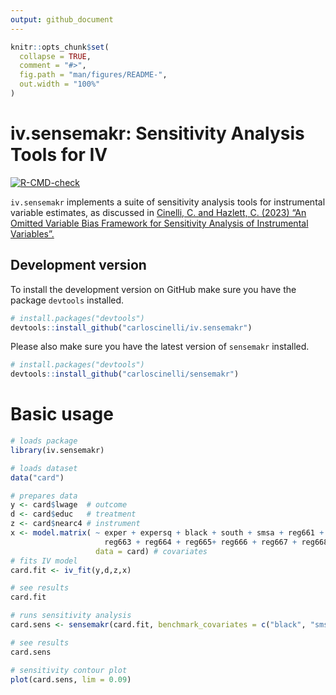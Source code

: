 ```yaml
---
output: github_document
---
```


<!-- README.md is generated from README.Rmd. Please edit that file -->

```r
knitr::opts_chunk$set(
  collapse = TRUE,
  comment = "#>",
  fig.path = "man/figures/README-",
  out.width = "100%"
)
```

# iv.sensemakr: Sensitivity Analysis Tools for IV
  
  <!-- badges: start -->
  [![R-CMD-check](https://github.com/carloscinelli/iv.sensemakr/actions/workflows/R-CMD-check.yaml/badge.svg)](https://github.com/carloscinelli/iv.sensemakr/actions/workflows/R-CMD-check.yaml)
  <!-- badges: end -->

`iv.sensemakr` implements a suite of sensitivity analysis tools for instrumental variable estimates, as discussed in [Cinelli, C. and Hazlett, C. (2023) "An Omitted Variable Bias Framework for Sensitivity Analysis of Instrumental Variables".](https://carloscinelli.com/files/Cinelli%20and%20Hazlett%20(2020)%20-%20OVB%20for%20IV.pdf) 

##  Development version

To install the development version on GitHub make sure you have the package `devtools` installed.

```r
# install.packages("devtools") 
devtools::install_github("carloscinelli/iv.sensemakr")
```

Please also make sure you have the latest version of `sensemakr` installed.

```r
# install.packages("devtools") 
devtools::install_github("carloscinelli/sensemakr")
```

# Basic usage

```r
# loads package
library(iv.sensemakr)

# loads dataset
data("card")

# prepares data
y <- card$lwage  # outcome
d <- card$educ   # treatment
z <- card$nearc4 # instrument
x <- model.matrix( ~ exper + expersq + black + south + smsa + reg661 + reg662 +
                     reg663 + reg664 + reg665+ reg666 + reg667 + reg668 + smsa66,
                   data = card) # covariates
# fits IV model
card.fit <- iv_fit(y,d,z,x)

# see results
card.fit

# runs sensitivity analysis
card.sens <- sensemakr(card.fit, benchmark_covariates = c("black", "smsa"))

# see results
card.sens

# sensitivity contour plot
plot(card.sens, lim = 0.09)
```

